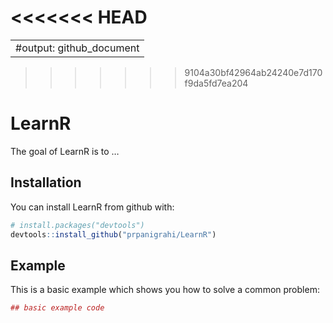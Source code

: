 <<<<<<< HEAD
=======
---
#output: github_document
---
>>>>>>> 9104a30bf42964ab24240e7d170f9da5fd7ea204

<!-- README.md is generated from README.Rmd. Please edit that file 

```r
knitr::opts_chunk$set(
  collapse = TRUE,
  comment = "#>",
  fig.path = "README-"
)
```
-->

# LearnR

The goal of LearnR is to ...

## Installation

You can install LearnR from github with:

```r
# install.packages("devtools")
devtools::install_github("prpanigrahi/LearnR")
```

## Example

This is a basic example which shows you how to solve a common problem:

```r
## basic example code
```
